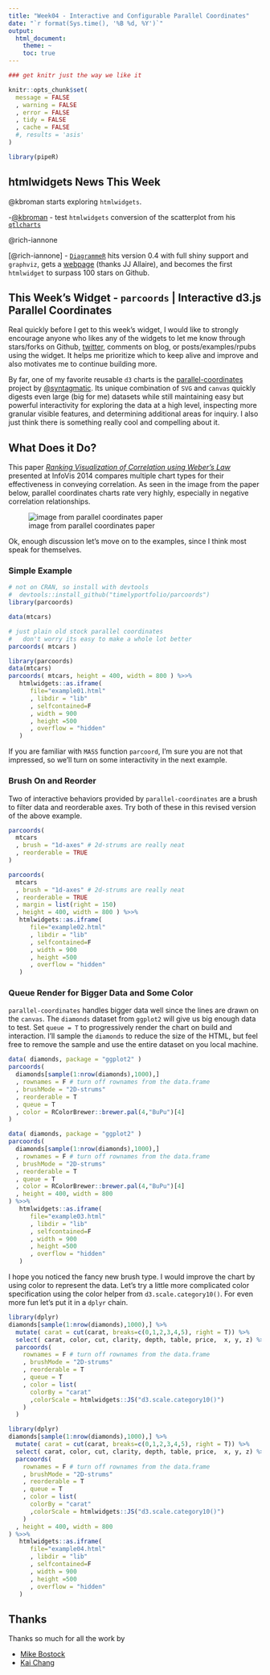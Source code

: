 ```yaml
---
title: "Week04 - Interactive and Configurable Parallel Coordinates"
date: "`r format(Sys.time(), '%B %d, %Y')`"
output:
  html_document:
    theme: ~
    toc: true
---
```


```r
### get knitr just the way we like it

knitr::opts_chunk$set(
  message = FALSE
  , warning = FALSE
  , error = FALSE
  , tidy = FALSE
  , cache = FALSE
  #, results = 'asis'
)

library(pipeR)
```

## htmlwidgets News This Week
@kbroman starts exploring `htmlwidgets`.

-[\@kbroman](https://github.com/kbroman/testjs) - test `htmlwidgets` conversion of the scatterplot from his [`qtlcharts`](http://kbroman.org/qtlcharts/)

@rich-iannone

[\@rich-iannone] - [`DiagrammeR`](https://github.com/rich-iannone/DiagrammeR) hits version 0.4 with full shiny support and `graphviz`, gets a [webpage](http://rich-iannone.github.io/DiagrammeR/) (thanks JJ Allaire), and becomes the first `htmlwidget` to surpass 100 stars on Github.

## This Week's Widget - `parcoords` | Interactive d3.js Parallel Coordinates

Real quickly before I get to this week's widget, I would like to strongly encourage anyone who likes any of the widgets to let me know through stars/forks on Github, [twitter](http://twitter.com/timelyportfolio), comments on blog, or posts/examples/rpubs using the widget.  It helps me prioritize which to keep alive and improve and also motivates me to continue building more.

By far, one of my favorite reusable `d3` charts is the [parallel-coordinates](https://github.com/syntagmatic/parallel-coordinates) project by [\@syntagmatic](https://github.com/syntagmatic).  Its unique combination of `SVG` and `canvas` quickly digests even large (big for me) datasets while still maintaining easy but powerful interactivity for exploring the data at a high level, inspecting more granular visible features, and determining additional areas for inquiry.  I also just think there is something really cool and compelling about it.

## What Does it Do?

This paper [*Ranking Visualization of Correlation using Weber's Law*](http://www.cs.tufts.edu/~remco/publications/2014/InfoVis2014-JND.pdf) presented at InfoVis 2014 compares multiple chart types for their effectiveness in conveying correlation.  As seen in the image from the paper below, parallel coordinates charts rate very highly, especially in negative correlation relationships.

![image from parallel coordinates paper](img/parcoords_effectiveness.png)

Ok, enough discussion let's move on to the examples, since I think most speak for themselves.

### Simple Example

```r
# not on CRAN, so install with devtools
#  devtools::install_github("timelyportfolio/parcoords")
library(parcoords)

data(mtcars)

# just plain old stock parallel coordinates
#   don't worry its easy to make a whole lot better
parcoords( mtcars )
```

```r
library(parcoords)
data(mtcars)
parcoords( mtcars, height = 400, width = 800 ) %>>%
   htmlwidgets::as.iframe(
      file="example01.html"
      , libdir = "lib"
      , selfcontained=F
      , width = 900
      , height =500
      , overflow = "hidden"
   )
```

If you are familiar with `MASS` function `parcoord`, I'm sure you are not that impressed, so we'll turn on some interactivity in the next example.

### Brush On and Reorder

Two of interactive behaviors provided by `parallel-coordinates` are a brush to filter data and reorderable axes.  Try both of these in this revised version of the above example.

```r
parcoords(
  mtcars
  , brush = "1d-axes" # 2d-strums are really neat
  , reorderable = TRUE
)
```

```r
parcoords(
  mtcars
  , brush = "1d-axes" # 2d-strums are really neat
  , reorderable = TRUE
  , margin = list(right = 150)
  , height = 400, width = 800 ) %>>%
   htmlwidgets::as.iframe(
      file="example02.html"
      , libdir = "lib"
      , selfcontained=F
      , width = 900
      , height =500
      , overflow = "hidden"
   )
```

### Queue Render for Bigger Data and Some Color

`parallel-coordinates` handles bigger data well since the lines are drawn on the `canvas`.  The `diamonds` dataset from `ggplot2` will give us big enough data to test.  Set `queue = T` to progressively render the chart on build and interaction.  I'll sample the `diamonds` to reduce the size of the HTML, but feel free to remove the sample and use the entire dataset on you local machine.

```r
data( diamonds, package = "ggplot2" )
parcoords(
  diamonds[sample(1:nrow(diamonds),1000),]
  , rownames = F # turn off rownames from the data.frame
  , brushMode = "2D-strums"
  , reorderable = T
  , queue = T
  , color = RColorBrewer::brewer.pal(4,"BuPu")[4]
)
```

```r
data( diamonds, package = "ggplot2" )
parcoords(
  diamonds[sample(1:nrow(diamonds),1000),]
  , rownames = F # turn off rownames from the data.frame
  , brushMode = "2D-strums"
  , reorderable = T
  , queue = T
  , color = RColorBrewer::brewer.pal(4,"BuPu")[4]
  , height = 400, width = 800
) %>>%
   htmlwidgets::as.iframe(
      file="example03.html"
      , libdir = "lib"
      , selfcontained=F
      , width = 900
      , height =500
      , overflow = "hidden"
   )
```

I hope you noticed the fancy new brush type.  I would improve the chart by using color to represent the data.  Let's try a little more complicated color specification using the color helper from `d3.scale.category10()`.  For even more fun let's put it in a `dplyr` chain.

```r
library(dplyr)
diamonds[sample(1:nrow(diamonds),1000),] %>%
  mutate( carat = cut(carat, breaks=c(0,1,2,3,4,5), right = T)) %>%
  select( carat, color, cut, clarity, depth, table, price,  x, y, z) %>%
  parcoords(
    rownames = F # turn off rownames from the data.frame
    , brushMode = "2D-strums"
    , reorderable = T
    , queue = T
    , color = list(
      colorBy = "carat"
      ,colorScale = htmlwidgets::JS("d3.scale.category10()")
    )    
  )
```

```r
library(dplyr)
diamonds[sample(1:nrow(diamonds),1000),] %>%
  mutate( carat = cut(carat, breaks=c(0,1,2,3,4,5), right = T)) %>%
  select( carat, color, cut, clarity, depth, table, price,  x, y, z) %>%
  parcoords(
    rownames = F # turn off rownames from the data.frame
    , brushMode = "2D-strums"
    , reorderable = T
    , queue = T
    , color = list(
      colorBy = "carat"
      ,colorScale = htmlwidgets::JS("d3.scale.category10()")
    )
  , height = 400, width = 800
) %>>%
   htmlwidgets::as.iframe(
      file="example04.html"
      , libdir = "lib"
      , selfcontained=F
      , width = 900
      , height =500
      , overflow = "hidden"
   )
```

## Thanks

Thanks so much for all the work by

- [Mike Bostock](http://bost.ocks.org/mike/)
- [Kai Chang](https://github.com/syntagmatic)

